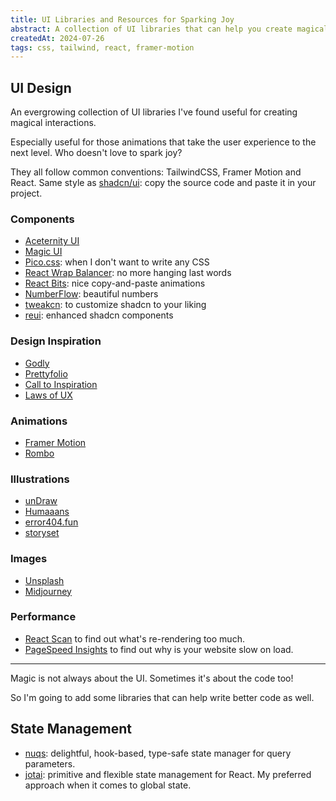 ```yaml
---
title: UI Libraries and Resources for Sparking Joy
abstract: A collection of UI libraries that can help you create magical interactions.
createdAt: 2024-07-26
tags: css, tailwind, react, framer-motion
---
```


## UI Design

An evergrowing collection of UI libraries I've found useful for creating magical interactions.

Especially useful for those animations that take the user experience to the next level. Who doesn't love to spark joy?

They all follow common conventions: TailwindCSS, Framer Motion and React. Same style as [shadcn/ui](https://ui.shadcn.com/): copy the source code and paste it in your project.

### Components

- [Aceternity UI](https://ui.aceternity.com/components)
- [Magic UI](https://magicui.design/docs/components/marquee)
- [Pico.css](https://picocss.com/): when I don't want to write any CSS
- [React Wrap Balancer](https://www.react-wrap-balancer.com/): no more hanging last words
- [React Bits](https://www.reactbits.dev/text-animations/split-text): nice copy-and-paste animations
- [NumberFlow](https://number-flow.barvian.me/): beautiful numbers
- [tweakcn](https://tweakcn.com/): to customize shadcn to your liking
- [reui](https://reui.io/): enhanced shadcn components

### Design Inspiration

- [Godly](https://godly.website/)
- [Prettyfolio](https://www.prettyfolio.com/)
- [Call to Inspiration](https://calltoinspiration.com/)
- [Laws of UX](https://lawsofux.com/)

### Animations

- [Framer Motion](https://www.framer.com/motion/)
- [Rombo](https://rombo.co/tailwind/)

### Illustrations

- [unDraw](https://undraw.co/illustrations)
- [Humaaans](https://humaaans.com/)
- [error404.fun](https://error404.fun/)
- [storyset](https://storyset.com/)

### Images

- [Unsplash](https://unsplash.com/)
- [Midjourney](https://midjourney.com/)

### Performance

- [React Scan](https://github.com/aidenybai/react-scan) to find out what's re-rendering too much.
- [PageSpeed Insights](https://pagespeed.web.dev/) to find out why is your website slow on load.

---

Magic is not always about the UI. Sometimes it's about the code too!

So I'm going to add some libraries that can help write better code as well.

## State Management

- [nuqs](https://nuqs.47ng.com/): delightful, hook-based, type-safe state manager for query parameters.
- [jotai](https://jotai.org/): primitive and flexible state management for React. My preferred approach when it comes to global state.
